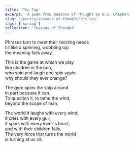 ```yaml
---
title: 'The Top'
excerpt: 'A poem from Seasons of Thought by D.S. Chapman'
slug: '/poetry/seasons-of-thought/the-top'
tags: ['spring']
collection: 'Seasons of Thought'
---
```


Phrases turn to meet their twisting needs  
till like a spinning, wobbling top  
the meaning falls away.

This is the game at which we play  
like children in the rain,  
who spin and laugh and spin again–  
why should they ever change?

The gyre spins the ship around  
in part because it can.  
To question it, to tame the wind,  
beyond the scope of man.

The world it laughs with every wind,  
it cries with every gull,  
it spins with every lover's heart,  
and with their children falls.  
The very force that turns the world  
is turning at us all.

